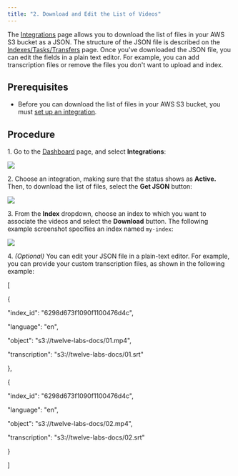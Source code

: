 ```yaml
---
title: "2. Download and Edit the List of Videos"
---
```


The [Integrations](https://api.twelvelabs.io/integrations) page allows you to download the list of files in your AWS S3 bucket as a JSON. The structure of the JSON file is described on the [Indexes/Tasks/Transfers](/reference/api-reference/indexes-tasks-transfers) page. Once you've downloaded the JSON file, you can edit the fields in a plain text editor. For example, you can add transcription files or remove the files you don't want to upload and index.

## Prerequisites

* Before you can download the list of files in your AWS S3 bucket, you must [set up an integration](/guides/uploading-videos/cloud-to-cloud-transfers/1.-set-up-an-integration)_._

## Procedure

1\. Go to the [Dashboard](https://api.twelvelabs.io/dashboard) page, and select **Integrations**:

![](/images/guides/uploading-videos/cloud-to-cloud-transfers/select-integrations.png)

2\. Choose an integration, making sure that the status shows as **Active.** Then, to download the list of files, select the **Get JSON** button:

![](/images/guides/uploading-videos/cloud-to-cloud-transfers/select-get-json.png)

3\. From the **Index** dropdown, choose an index to which you want to associate the videos and select the **Download** button. The following example screenshot specifies an index named `my-index`:

![](/images/guides/uploading-videos/cloud-to-cloud-transfers/select-download.png)

4\. _(Optional)_ You can edit your JSON file in a plain-text editor. For example, you can provide your custom transcription files, as shown in the following example:

\[

{

"index\_id": "6298d673f1090f1100476d4c",

"language": "en",

"object": "s3://twelve-labs-docs/01.mp4",

"transcription": "s3://twelve-labs-docs/01.srt"

},

{

"index\_id": "6298d673f1090f1100476d4c",

"language": "en",

"object": "s3://twelve-labs-docs/02.mp4",

"transcription": "s3://twelve-labs-docs/02.srt"

}

\]